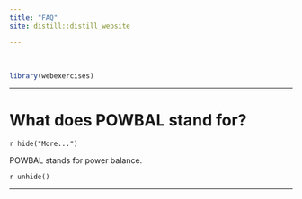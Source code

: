 ```yaml
---
title: "FAQ"
site: distill::distill_website

---
```


<br>



```r

library(webexercises)

```


---

# What does POWBAL stand for?

`r hide("More...")`

POWBAL stands for power balance.


`r unhide()`

---